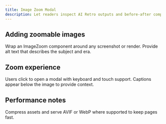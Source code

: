 ```yaml
---
title: Image Zoom Modal
description: Let readers inspect AI Retro outputs and before-after comparisons in detail.
---
```


## Adding zoomable images

Wrap an ImageZoom component around any screenshot or render. Provide alt text that describes the subject and era.

## Zoom experience

Users click to open a modal with keyboard and touch support. Captions appear below the image to provide context.

## Performance notes

Compress assets and serve AVIF or WebP where supported to keep pages fast.

